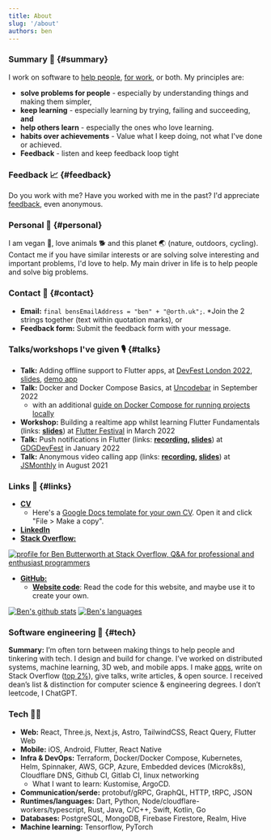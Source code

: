 ```yaml
---
title: About
slug: '/about'
authors: ben
---
```


### Summary 🚀 {#summary}

I work on software to [help people](/projects), [for work](https://linkedin.com/in/bbutterworth/), or both. My principles are: 
- **solve problems for people** - especially by understanding things and making them simpler,
- **keep learning** - especially learning by trying, failing and succeeding, **and**
- **help others learn** - especially the ones who love learning.
- **habits over achievements** - Value what I keep doing, not what I've done or achieved.
- **Feedback** - listen and keep feedback loop tight

### Feedback 📈 {#feedback}

Do you work with me? Have you worked with me in the past? I'd appreciate [feedback](/feedback), even anonymous.

### Personal 👹 {#personal}

I am vegan 🥕, love animals 🐕 and this planet 🌏 (nature, outdoors, cycling). Contact me if you have similar interests or are solving solve interesting and important problems, I'd love to help. My main driver in life is to help people and solve big problems.

### Contact 💌 {#contact}

- **Email:** `final bensEmailAddress = "ben" + "@orth.uk";`. *Join the 2 strings together (text within quotation marks), or
- **Feedback form:** Submit the feedback form with your message.

### Talks/workshops I've given 🎙 {#talks}

- **Talk:** Adding offline support to Flutter apps, at [DevFest London 2022](https://www.devfest-uki.com/), [slides](https://orth.uk/workshops/adding-offline-to-flutter-slides/), [demo app](https://banananator.pages.dev/)
- **Talk:** Docker and Docker Compose Basics, at [Uncodebar](https://www.codebar.io/events/uncodebar-8) in September 2022
  - with an additional [guide on Docker Compose for running projects locally](https://orth.uk/docker-compose-quickly)
- **Workshop:** Building a realtime app whilst learning Flutter Fundamentals (links: **[slides](pathname:///workshops/realtime-flutter-app-slides/)**) at [Flutter Festival](https://www.flutterfestival.com/) in March 2022
- **Talk:** Push notifications in Flutter (links: **[recording](https://www.youtube.com/watch?v=wZ45n9-hjEc), [slides](https://link.orth.uk/push)**) at [GDGDevFest](https://www.devfest-uki.com/) in January 2022
- **Talk:** Anonymous video calling app (links: **[recording](https://www.youtube.com/watch?v=qS8hwwieaYg&t=4504s), [slides](https://link.orth.uk/anonymous)**) at [JSMonthly](https://www.meetup.com/js-monthly/) in August 2021

### Links 🔗 {#links}

- [**CV**](https://orth.uk/cv.pdf)
  - Here's a [Google Docs template for your own CV](https://docs.google.com/document/d/1AJc3ET7Fg66k5VFa2wm3GYqaROC6kBqIA63tEmGMcec/edit?usp=sharing). Open it and click "File > Make a copy".
- [**LinkedIn**](https://www.linkedin.com/in/bbutterworth/)
- [**Stack Overflow:**](https://stackoverflow.com/users/7365866/ben-butterworth?tab=profile)

<a href='https://stackoverflow.com/users/7365866/ben-butterworth'>
  <img
    src={'https://stackoverflow.com/users/flair/7365866.png?theme=clean'}
    width={208}
    height={58}
    alt='profile for Ben Butterworth at Stack Overflow, Q&A for professional and enthusiast programmers'
    title='profile for Ben Butterworth at Stack Overflow, Q&A for professional and enthusiast programmers'
  />
</a>

- [**GitHub:**](https://github.com/ben-xD)
  - [**Website code**](https://github.com/ben-xD/orth.uk): Read the code for this website, and maybe use it to create your own.

[![Ben's github stats](https://github-readme-stats.vercel.app/api?username=ben-xD&theme=tokyonight&show_icons=true&count_private=true)](https://github.com/Ben-xD)
[![Ben's languages](https://github-readme-stats.vercel.app/api/top-langs/?username=ben-xd&layout=compact&langs_count=10&theme=tokyonight)](https://github.com/Ben-xD)

### Software engineering 🤖 {#tech}

**Summary:** I’m often torn between making things to help people and tinkering with tech. I design and build for change. I’ve worked on distributed systems, machine learning, 3D web, and mobile apps. 
I make [apps](/projects), write on Stack Overflow ([top 2%](https://stackoverflow.com/users/7365866/ben-butterworth?tab=profile)), give talks, write articles, & open source. I received dean’s list & distinction for computer science & engineering degrees. I don’t leetcode, I ChatGPT.

### Tech 🚵‍♀️

- **Web:** React, Three.js, Next.js, Astro, TailwindCSS, React Query, Flutter Web
- **Mobile:** iOS, Android, Flutter, React Native
- **Infra & DevOps:** Terraform, Docker/Docker Compose, Kubernetes, Helm, Spinnaker, AWS, GCP, Azure, Embedded devices (Microk8s), Cloudflare DNS, Github CI, Gitlab CI, linux networking
  - What I want to learn: Kustomise, ArgoCD.
- **Communication/serde:** protobuf/gRPC, GraphQL, HTTP, tRPC, JSON
- **Runtimes/languages:** Dart, Python, Node/cloudflare-workers/typescript, Rust, Java, C/C++, Swift, Kotlin, Go
- **Databases:** PostgreSQL, MongoDB, Firebase Firestore, Realm, Hive
- **Machine learning:** Tensorflow, PyTorch
